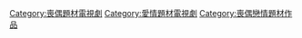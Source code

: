 [[Category:喪偶題材電視劇|Category:喪偶題材電視劇]]
[[Category:愛情題材電視劇|Category:愛情題材電視劇]]
[[Category:喪偶戀情題材作品|Category:喪偶戀情題材作品]]